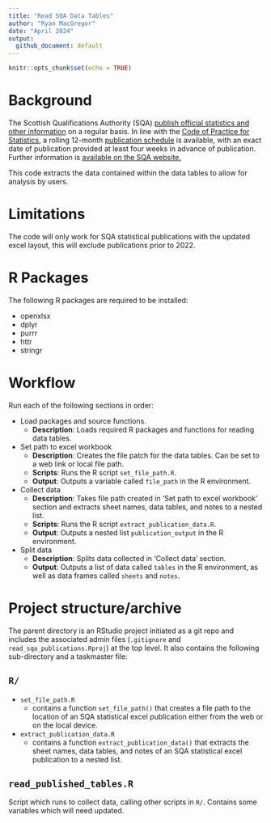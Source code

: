 ```yaml
---
title: "Read SQA Data Tables"
author: "Ryan MacGregor"
date: "April 2024"
output:
  github_document: default
---
```


```r
knitr::opts_chunk$set(echo = TRUE)
```

# Background
The Scottish Qualifications Authority (SQA) [publish official statistics and other information](https://www.sqa.org.uk/sqa/48269.html) on a regular basis. In line with the [Code of Practice for Statistics](https://code.statisticsauthority.gov.uk/), a rolling 12-month [publication schedule](https://www.sqa.org.uk/sqa/48513.html) is available, with an exact date of publication provided at least four weeks in advance of publication. Further information is [available on the SQA website.](https://www.sqa.org.uk/sqa/92537.html)

This code extracts the data contained within the data tables to allow for analysis by users.

# Limitations

The code will only work for SQA statistical publications with the updated excel layout, this will exclude publications prior to 2022.

# R Packages

The following R packages are required to be installed:

- openxlsx
- dplyr
- purrr
- httr
- stringr

# Workflow

Run each of the following sections in order:

-   Load packages and source functions.
    -   **Description**: Loads required R packages and functions for reading data tables.
-   Set path to excel workbook 
    -   **Description**: Creates the file patch for the data tables. Can be set to a web link or local file path.
    -   **Scripts**: Runs the R script `set_file_path.R`.
    -   **Output**: Outputs a variable called `file_path` in the R environment.
-   Collect data
    -   **Description**: Takes file path created in 'Set path to excel workbook' section and extracts sheet names, data tables, and notes to a nested list.
    -   **Scripts**: Runs the R script `extract_publication_data.R`.
    -   **Output**: Outputs a nested list `publication_output` in the R environment.
-   Split data
    -   **Description**: Splits data collected in 'Collect data' section.
    -   **Output**: Outputs a list of data called `tables` in the R environment, as well as data frames called `sheets` and `notes`.

# Project structure/archive

The parent directory is an RStudio project initiated as a git repo and includes the associated admin files (`.gitignore` and `read_sqa_publications.Rproj`) at the top level. It also contains the following sub-directory and a taskmaster file:

## `R/`

-   `set_file_path.R`
    -   contains a function `set_file_path()` that creates a file path to the location of an SQA statistical excel publication either from the web or on the local device.
-   `extract_publication_data.R`
    -   contains a function `extract_publication_data()` that extracts the sheet names, data tables, and notes of an SQA statistical excel publication to a nested list.

## `read_published_tables.R`

Script which runs to collect data, calling other scripts in `R/`. Contains some variables which will need updated.
